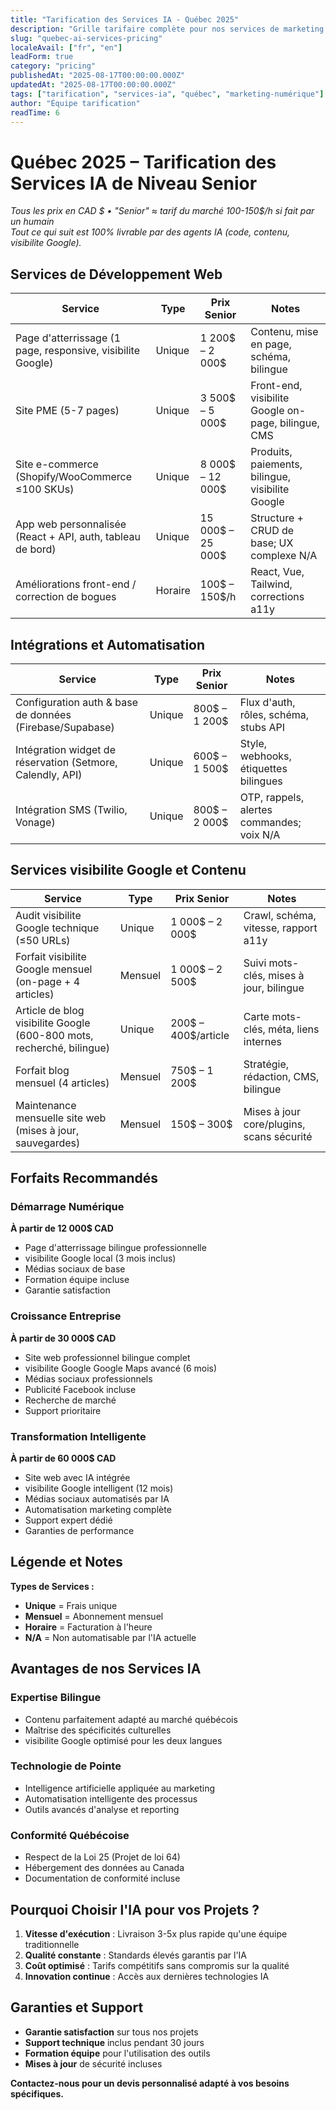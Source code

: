 ---
title: "Tarification des Services IA - Québec 2025"
description: "Grille tarifaire complète pour nos services de marketing numérique alimentés par l'IA, adaptée au marché québécois avec expertise bilingue."
slug: "quebec-ai-services-pricing"
localeAvail: ["fr", "en"]
leadForm: true
category: "pricing"
publishedAt: "2025-08-17T00:00:00.000Z"
updatedAt: "2025-08-17T00:00:00.000Z"
tags: ["tarification", "services-ia", "québec", "marketing-numérique"]
author: "Équipe tarification"
readTime: 6
---

# Québec 2025 – Tarification des Services IA de Niveau Senior

*Tous les prix en CAD $ • "Senior" ≈ tarif du marché 100-150$/h si fait par un humain*  
*Tout ce qui suit est 100% livrable par des agents IA (code, contenu, visibilite Google).*

## Services de Développement Web

| Service | Type | Prix Senior | Notes |
|---|---|---|---|
| Page d'atterrissage (1 page, responsive, visibilite Google) | Unique | 1 200$ – 2 000$ | Contenu, mise en page, schéma, bilingue |
| Site PME (5-7 pages) | Unique | 3 500$ – 5 000$ | Front-end, visibilite Google on-page, bilingue, CMS |
| Site e-commerce (Shopify/WooCommerce ≤100 SKUs) | Unique | 8 000$ – 12 000$ | Produits, paiements, bilingue, visibilite Google |
| App web personnalisée (React + API, auth, tableau de bord) | Unique | 15 000$ – 25 000$ | Structure + CRUD de base; UX complexe N/A |
| Améliorations front-end / correction de bogues | Horaire | 100$ – 150$/h | React, Vue, Tailwind, corrections a11y |

## Intégrations et Automatisation

| Service | Type | Prix Senior | Notes |
|---|---|---|---|
| Configuration auth & base de données (Firebase/Supabase) | Unique | 800$ – 1 200$ | Flux d'auth, rôles, schéma, stubs API |
| Intégration widget de réservation (Setmore, Calendly, API) | Unique | 600$ – 1 500$ | Style, webhooks, étiquettes bilingues |
| Intégration SMS (Twilio, Vonage) | Unique | 800$ – 2 000$ | OTP, rappels, alertes commandes; voix N/A |

## Services visibilite Google et Contenu

| Service | Type | Prix Senior | Notes |
|---|---|---|---|
| Audit visibilite Google technique (≤50 URLs) | Unique | 1 000$ – 2 000$ | Crawl, schéma, vitesse, rapport a11y |
| Forfait visibilite Google mensuel (on-page + 4 articles) | Mensuel | 1 000$ – 2 500$ | Suivi mots-clés, mises à jour, bilingue |
| Article de blog visibilite Google (600-800 mots, recherché, bilingue) | Unique | 200$ – 400$/article | Carte mots-clés, méta, liens internes |
| Forfait blog mensuel (4 articles) | Mensuel | 750$ – 1 200$ | Stratégie, rédaction, CMS, bilingue |
| Maintenance mensuelle site web (mises à jour, sauvegardes) | Mensuel | 150$ – 300$ | Mises à jour core/plugins, scans sécurité |

## Forfaits Recommandés

### Démarrage Numérique
**À partir de 12 000$ CAD**
- Page d'atterrissage bilingue professionnelle
- visibilite Google local (3 mois inclus)
- Médias sociaux de base
- Formation équipe incluse
- Garantie satisfaction

### Croissance Entreprise
**À partir de 30 000$ CAD**
- Site web professionnel bilingue complet
- visibilite Google Google Maps avancé (6 mois)
- Médias sociaux professionnels
- Publicité Facebook incluse
- Recherche de marché
- Support prioritaire

### Transformation Intelligente
**À partir de 60 000$ CAD**
- Site web avec IA intégrée
- visibilite Google intelligent (12 mois)
- Médias sociaux automatisés par IA
- Automatisation marketing complète
- Support expert dédié
- Garanties de performance

## Légende et Notes

**Types de Services :**
- **Unique** = Frais unique
- **Mensuel** = Abonnement mensuel
- **Horaire** = Facturation à l'heure
- **N/A** = Non automatisable par l'IA actuelle

## Avantages de nos Services IA

### Expertise Bilingue
- Contenu parfaitement adapté au marché québécois
- Maîtrise des spécificités culturelles
- visibilite Google optimisé pour les deux langues

### Technologie de Pointe
- Intelligence artificielle appliquée au marketing
- Automatisation intelligente des processus
- Outils avancés d'analyse et reporting

### Conformité Québécoise
- Respect de la Loi 25 (Projet de loi 64)
- Hébergement des données au Canada
- Documentation de conformité incluse

## Pourquoi Choisir l'IA pour vos Projets ?

1. **Vitesse d'exécution** : Livraison 3-5x plus rapide qu'une équipe traditionnelle
2. **Qualité constante** : Standards élevés garantis par l'IA
3. **Coût optimisé** : Tarifs compétitifs sans compromis sur la qualité
4. **Innovation continue** : Accès aux dernières technologies IA

## Garanties et Support

- **Garantie satisfaction** sur tous nos projets
- **Support technique** inclus pendant 30 jours
- **Formation équipe** pour l'utilisation des outils
- **Mises à jour** de sécurité incluses

**Contactez-nous pour un devis personnalisé adapté à vos besoins spécifiques.**

